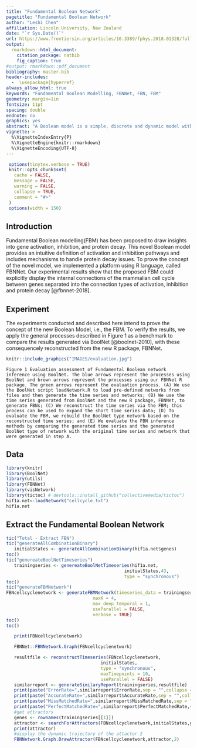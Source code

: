 ```yaml
---
title: "Fundamental Boolean Network"
pagetitle: "Fundamental Boolean Network"
author: "Leshi Chen"
affiliation: Lincoln University, New Zealand
date: "`r Sys.Date()`"
url: https://www.frontiersin.org/articles/10.3389/fphys.2018.01328/full
output:
  rmarkdown::html_document:
    citation_package: natbib
    fig_caption: true
#output: rmarkdown::pdf_document
bibliography: master.bib
header-includes:
  -  \usepackage{hyperref}
always_allow_html: true
keywords: "Fundamental Boolean Modelling, FBNNet, FBN, FBM"
geometry: margin=1in
fontsize: 11pt
spacing: double
endnote: no
graphics: yes
abstract: "A Boolean model is a simple, discrete and dynamic model without the need to consider the effects at the intermediate levels and is powerful in qualitatively describing large-scale system dynamics. However, little effort has been made into constructing activation and inhibition networks, which could indicate the direct roles of a gene (or its synthesised protein) as an activator or inhibitor of a target gene. The major reason for this is that the hypotheses of the current Boolean models do not provide an intuitive way to identify the effects of individual activation or inhibition pathways on the target gene. Therefore, we propose to focus on the general Boolean functions at the subfunction level and further split the subfunctions into the activation and inhibition domains. As a consequence, we developed a novel data-driven Boolean model; namely, the Fundamental Boolean Model (FBM), to draw insights into gene activation and inhibition. This novel Boolean model provided an intuitive definition of activation and inhibition pathways and included mechanisms to handle protein decay issues as well as introducing uncertainty into the Boolean functions. Apart from this new concept, we also proposed a new data mining method to extract fundamental Boolean networks (FBNs) from time series data. To prove the concept of the novel model, we implemented a platform using R language, called FBNNet, based on the proposed novel Boolean model and a novel data mining technique. Our experimental results showed that the proposed FBM can explicitly display the internal connections between genes separated into the connection types of activation and inhibition, and the novel Boolean model was shown to infer GRNs from the time series data generated from an original cell cycle network with a high degree of accuracy. Moreover, the method we proposed to infer the gene regulatory networks for the novel Boolean model can be run in parallel and; hence, the computation cost is affordable. To summarise, the novel Boolean model and related FBNs could show significant trajectories in genes to reveal how genes regulated each other over a given time period. This new feature could facilitate further research about drug interactions to detect the side effects of the use of a newly-proposed drug. (source:https://www.frontiersin.org/articles/10.3389/fphys.2018.01328/full)"
vignette: >
  %\VignetteIndexEntry{P}
  %\VignetteEngine{knitr::rmarkdown}
  %\VignetteEncoding{UTF-8}
---
```


```r
 options(tinytex.verbose = TRUE)
 knitr::opts_chunk$set(
   cache = FALSE,
   message = FALSE,
   warning = FALSE,
   collapse = TRUE,
   comment = "#>"
 )
 options(width = 150)
```
## Introduction
Fundamental Boolean modelling(FBM) has been proposed to draw insights into gene activation, inhibition, and protein decay. This novel Boolean model provides an intuitive definition of activation and inhibition pathways and includes mechanisms to handle protein decay issues. To prove the concept of the novel model, we implemented a platform using R language, called FBNNet. Our experimental results show that the proposed FBM could explicitly display the internal
connections of the mammalian cell cycle between genes separated into the connection
types of activation, inhibition and protein decay [@fbnnet-2018].

## Experiment
The experiments conducted and described here intend to prove the concept of the new Boolean Model, i.e., the FBM. To verify the results, we apply the general processes described in Figure 1 as a benchmark to compare the results generated via BoolNet [@boolnet-2010], with these consequencely reconstructed from the new R package, FBNNet.

```r
knitr::include_graphics("IMAGES/evaluation.jpg")
```
```
Figure 1 Evaluation assessment of Fundamental Boolean network inference using BoolNet. The blue arrows represent the processes using BoolNet and brown arrows represent the processes using our FBNNet R package. The green arrows represent the evaluation process. (A) We use the BoolNet script loadNetwork.R to load pre-defined networks from files and then generate the time series and networks; (B) We use the time series generated from BoolNet and the new R package, FBNNet, to generate FBNs; (C) We reconstruct the time series via the FBM; this process can be used to expand the short time series data; (D) To evaluate the FBM, we rebuild the BoolNet type network based on the reconstructed time series; and (E) We evaluate the FBN inference methods by comparing the generated time series and the generated BoolNet type of network with the original time series and network that were generated in step A.
```
## Data
```r
library(knitr)
library(BoolNet)
library(utils)
library(FBNNet)
library(visNetwork)
library(tictoc) # devtools::install_github("collectivemedia/tictoc")
hif1a.net<-loadNetwork("cellcycle.txt")
hif1a.net
```

## Extract the Fundamental Boolean Network
```r

tic("Total - Extract FBN")
tic("generateAllCombinationBinary")  
   initialStates <- generateAllCombinationBinary(hif1a.net$genes)
toc()
tic("genereateBoolNetTimeseries") 
   trainingseries <- genereateBoolNetTimeseries(hif1a.net,
                                             initialStates,43,
                                             type = "synchronous")
toc()
tic("generateFBMNetwork") 
FBNcellcyclenetwork <- generateFBMNetwork(timeseries_data = trainingseries,
                                 maxK = 4,
                                 max_deep_temporal = 1,
                                 useParallel = FALSE,
                                 verbose = TRUE)
toc()
toc()

   print(FBNcellcyclenetwork)
```


```r
   FBNNet::FBNNetwork.Graph(FBNcellcyclenetwork)
```


```r
   resultfile <- reconstructTimeseries(FBNcellcyclenetwork,
                                    initialStates,
                                    type = "synchronous",
                                    maxTimepoints = 10,
                                    useParallel = FALSE)
   similarreport <- generateSimilaryReport(trainingseries,resultfile)
   print(paste("ErrorRate=",similarreport$ErrorRate,sep = "",collapse = ""))
   print(paste("AccurateRate=",similarreport$AccurateRate,sep = "",collapse = ""))
   print(paste("MissMatchedRate=",similarreport$MissMatchedRate,sep = "",collapse = ""))
   print(paste("PerfectMatchedRate=",similarreport$PerfectMatchedRate,sep = "",collapse = ""))
   #get attractors
   genes <- rownames(trainingseries[[1]])
   attractor <- searchForAttractors(FBNcellcyclenetwork,initialStates,genes)
   print(attractor)
   #display the dynamic trajectory of the attactor 2
   FBNNetwork.Graph.DrawAttractor(FBNcellcyclenetwork,attractor,2)
```